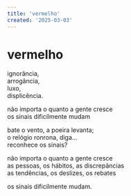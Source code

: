 ```yaml
---
title: 'vermelho'
created: '2025-03-03'
---
```


# vermelho

ignorância,  
arrogância,  
luxo,  
displicência.

não importa o quanto a gente cresce  
os sinais dificilmente mudam

bate o vento, a poeira levanta;  
o relógio ronrona, diga...  
reconhece os sinais?

não importa o quanto a gente cresce  
as pessoas, os hábitos, as discrepâncias  
as tendências, os deslizes, os rebates

os sinais dificilmente mudam.
